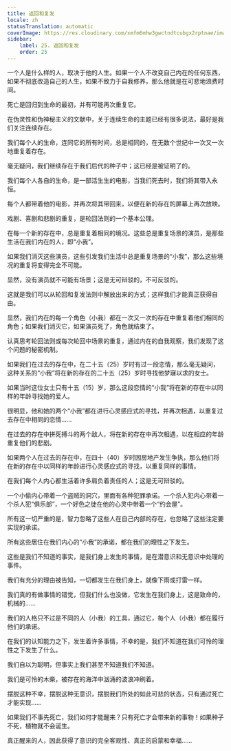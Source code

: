 ```yaml
---
title: 返回和复发
locale: zh
statusTranslation: automatic
coverImage: https://res.cloudinary.com/xmfm6mhw3gwctndtcubgx2rptnae/image/upload/v1740468922/small_cover_tratado_de_psicologia_revolucionaria_a4c0dca4e0.webp
sidebar:
    label: 25. 返回和复发
    order: 25
---
```

一个人是什么样的人，取决于他的人生。如果一个人不改变自己内在的任何东西，如果不彻底改造自己的人生，如果不致力于自我修养，那么他就是在可悲地浪费时间。

死亡是回归到生命的最初，并有可能再次重复它。

在伪灵性和伪神秘主义的文献中，关于连续生命的主题已经有很多说法，最好是我们关注连续存在。

我们每个人的生命，连同它的所有时间，总是相同的，在无数个世纪中一次又一次地重复着存在。

毫无疑问，我们继续存在于我们后代的种子中；这已经是被证明了的。

我们每个人各自的生命，是一部活生生的电影，当我们死去时，我们将其带入永恒。

每个人都带着他的电影，并再次将其带回来，以便在新的存在的屏幕上再次放映。

戏剧、喜剧和悲剧的重复，是轮回法则的一个基本公理。

在每一个新的存在中，总是重复着相同的境况。这些总是重复场景的演员，是那些生活在我们内在的人，即“小我”。

如果我们消灭这些演员，这些引发我们生活中总是重复场景的“小我”，那么这些境况的重复将变得完全不可能。

显然，没有演员就不可能有场景；这是无可辩驳的，不可反驳的。

这就是我们可以从轮回和复发法则中解放出来的方式；这样我们才能真正获得自由。

显然，我们内在的每一个角色（小我）都在一次又一次的存在中重复着他们相同的角色；如果我们消灭它，如果演员死了，角色就结束了。

认真思考轮回法则或每次轮回中场景的重复，通过内在的自我观察，我们发现了这个问题的秘密机制。

如果我们在过去的存在中，在二十五（25）岁时有过一段恋情，那么毫无疑问，这种关系的“小我”将在新的存在的二十五（25）岁时寻找他梦寐以求的女士。

如果当时这位女士只有十五（15）岁，那么这段恋情的“小我”将在新的存在中以同样的年龄寻找她的爱人。

很明显，他和她的两个“小我”都在进行心灵感应式的寻找，并再次相遇，以重复过去存在中相同的恋情……

在过去的存在中拼死搏斗的两个敌人，将在新的存在中再次相遇，以在相应的年龄重复他们的悲剧。

如果两个人在过去的存在中，在四十（40）岁时因房地产发生争执，那么他们将在新的存在中以同样的年龄进行心灵感应式的寻找，以重复同样的事情。

在我们每个人内心都生活着许多肩负着责任的人；这是无可辩驳的。

一个小偷内心带着一个盗贼的洞穴，里面有各种犯罪承诺。一个杀人犯内心带着一个杀人犯“俱乐部”，一个好色之徒在他的心灵中带着一个“约会屋”。

所有这一切严重的是，智力忽略了这些人在自己内部的存在，也忽略了这些注定要实现的承诺。

所有这些居住在我们内心的“小我”的承诺，都在我们的理性之下发生。

这些是我们不知道的事实，是我们身上发生的事情，是在潜意识和无意识中处理的事件。

我们有充分的理由被告知，一切都发生在我们身上，就像下雨或打雷一样。

我们真的有做事情的错觉，但我们什么也没做，它发生在我们身上，这是致命的，机械的……

我们的人格只不过是不同的人（小我）的工具，通过它，每个人（小我）都在履行他们的承诺。

在我们的认知能力之下，发生着许多事情，不幸的是，我们不知道在我们可怜的理性之下发生了什么。

我们自以为聪明，但事实上我们甚至不知道我们不知道。

我们是可怜的木柴，被存在的海洋中汹涌的波浪冲刷着。

摆脱这种不幸，摆脱这种无意识，摆脱我们所处的如此可悲的状态，只有通过死亡才能实现……

如果我们不事先死亡，我们如何才能醒来？只有死亡才会带来新的事物！如果种子不死，植物就不会诞生。

真正醒来的人，因此获得了意识的完全客观性、真正的启蒙和幸福……

